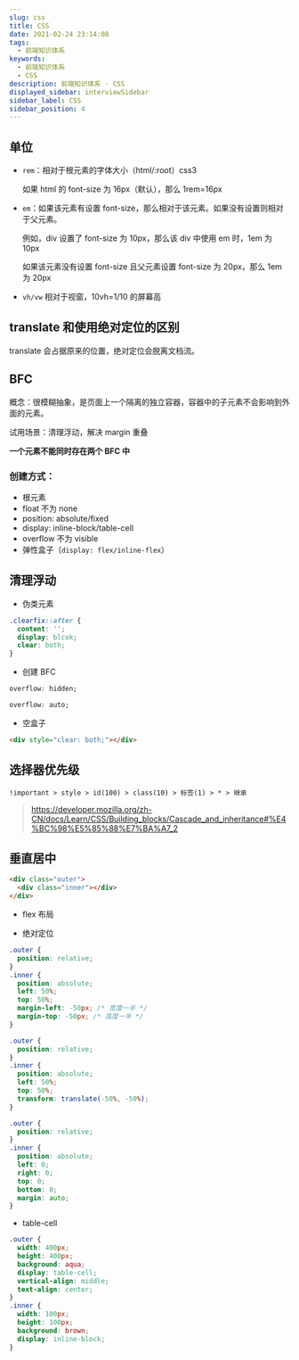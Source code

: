 ```yaml
---
slug: css
title: CSS
date: 2021-02-24 23:14:08
tags:
  - 前端知识体系
keywords:
  - 前端知识体系
  - CSS
description: 前端知识体系 - CSS
displayed_sidebar: interviewSidebar
sidebar_label: CSS
sidebar_position: 4
---
```



## 单位

- `rem`：相对于根元素的字体大小（html/:root）css3

  如果 html 的 font-size 为 16px（默认），那么 1rem=16px

- `em`：如果该元素有设置 font-size，那么相对于该元素。如果没有设置则相对于父元素。

  例如，div 设置了 font-size 为 10px，那么该 div 中使用 em 时，1em 为 10px

  如果该元素没有设置 font-size 且父元素设置 font-size 为 20px，那么 1em 为 20px

- `vh/vw` 相对于视窗，10vh=1/10 的屏幕高

## translate 和使用绝对定位的区别

translate 会占据原来的位置，绝对定位会脱离文档流。

## BFC

概念：很模糊抽象，是页面上一个隔离的独立容器，容器中的子元素不会影响到外面的元素。

试用场景：清理浮动，解决 margin 重叠

**一个元素不能同时存在两个 BFC 中**

### 创建方式：

- 根元素
- float 不为 none
- position: absolute/fixed
- display: inline-block/table-cell
- overflow 不为 visible
- 弹性盒子（`display: flex/inline-flex`）

## 清理浮动

- 伪类元素

```css
.clearfix::after {
  content: '';
  display: blcok;
  clear: both;
}
```

- 创建 BFC

```css
overflow: hidden;

overflow: auto;
```

- 空盒子

```html
<div style="clear: both;"></div>
```

## 选择器优先级

`!important > style > id(100) > class(10) > 标签(1) > * > 继承`

> https://developer.mozilla.org/zh-CN/docs/Learn/CSS/Building_blocks/Cascade_and_inheritance#%E4%BC%98%E5%85%88%E7%BA%A7_2

## 垂直居中

```html title=html
<div class="outer">
  <div class="inner"></div>
</div>
```

- flex 布局

- 绝对定位

<Tabs>
  <TabItem value="已知子元素宽高" label="已知子元素宽高">

```css
.outer {
  position: relative;
}
.inner {
  position: absolute;
  left: 50%;
  top: 50%;
  margin-left: -50px; /* 宽度一半 */
  margin-top: -50px; /* 高度一半 */
}
```

  </TabItem>
  <TabItem value="未知子元素宽高" label="未知子元素宽高">

```css
.outer {
  position: relative;
}
.inner {
  position: absolute;
  left: 50%;
  top: 50%;
  transform: translate(-50%, -50%);
}
```

  </TabItem>
  <TabItem value="margin" label="margin">

```css
.outer {
  position: relative;
}
.inner {
  position: absolute;
  left: 0;
  right: 0;
  top: 0;
  bottom: 0;
  margin: auto;
}
```

  </TabItem>
</Tabs>

- table-cell

```css
.outer {
  width: 400px;
  height: 400px;
  background: aqua;
  display: table-cell;
  vertical-align: middle;
  text-align: center;
}
.inner {
  width: 100px;
  height: 100px;
  background: brown;
  display: inline-block;
}
```

